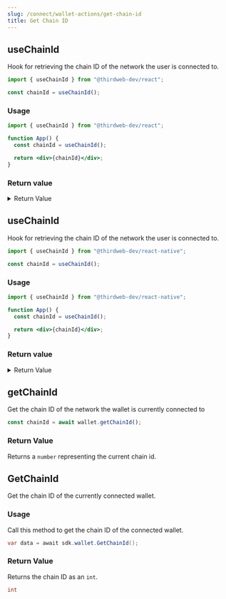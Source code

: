 ```yaml
---
slug: /connect/wallet-actions/get-chain-id
title: Get Chain ID
---
```



<Tabs>
  <TabItem value="react" label="React">
    <div>

## useChainId

Hook for retrieving the chain ID of the network the user is connected to.

```jsx
import { useChainId } from "@thirdweb-dev/react";

const chainId = useChainId();
```

### Usage

```jsx
import { useChainId } from "@thirdweb-dev/react";

function App() {
  const chainId = useChainId();

  return <div>{chainId}</div>;
}
```

### Return value

<details>
  <summary>Return Value</summary>
  <div>

A `number` representing the current chain id, or `undefined` if the user is not connected to a wallet.

```ts
number | undefined;
```

For Example, if the user is connected to the Ethereum Mainnet, the return value will be `1`.

</div>
</details>
    
</div>
  </TabItem>
  <TabItem value="react-native" label="React-Native">
    <div>

## useChainId

Hook for retrieving the chain ID of the network the user is connected to.

```jsx
import { useChainId } from "@thirdweb-dev/react-native";

const chainId = useChainId();
```

### Usage

```jsx
import { useChainId } from "@thirdweb-dev/react-native";

function App() {
  const chainId = useChainId();

  return <div>{chainId}</div>;
}
```

### Return value

<details>
  <summary>Return Value</summary>
  <div>

A `number` representing the current chain id, or `undefined` if the user is not connected to a wallet.

```ts
number | undefined;
```

For Example, if the user is connected to the Ethereum Mainnet, the return value will be `1`.

</div>
</details>
    
</div>
  </TabItem>
  <TabItem value="typescript" label="TypeScript">
    <div>

## getChainId

Get the chain ID of the network the wallet is currently connected to

```ts
const chainId = await wallet.getChainId();
```

### Return Value

Returns a `number` representing the current chain id.

</div>
  </TabItem>
  <TabItem value="unity" label="Unity">
    <div>

## GetChainId

Get the chain ID of the currently connected wallet.

### Usage

Call this method to get the chain ID of the connected wallet.

```csharp
var data = await sdk.wallet.GetChainId();
```

### Return Value

Returns the chain ID as an `int`.

```csharp
int
```

</div>
  </TabItem>
</Tabs>
